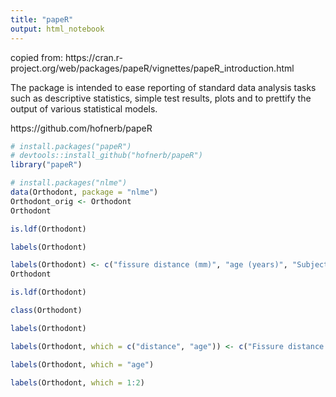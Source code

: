 ```yaml
---
title: "papeR"
output: html_notebook
---
```


copied from: https://cran.r-project.org/web/packages/papeR/vignettes/papeR_introduction.html


The package is intended to ease reporting of standard data analysis tasks such as descriptive statistics, simple test results, plots and to prettify the output of various statistical models.

https://github.com/hofnerb/papeR



```r
# install.packages("papeR")
# devtools::install_github("hofnerb/papeR")
library("papeR")
```


```r
# install.packages("nlme")
data(Orthodont, package = "nlme")
Orthodont_orig <- Orthodont
Orthodont
```

```r
is.ldf(Orthodont)
```


```r
labels(Orthodont)
```


```r
labels(Orthodont) <- c("fissure distance (mm)", "age (years)", "Subject", "Sex")
Orthodont
```

```r
is.ldf(Orthodont)
```


```r
class(Orthodont)
```


```r
labels(Orthodont)
```

```r
labels(Orthodont, which = c("distance", "age")) <- c("Fissure distance (mm)", "Age (years)")
```


```r
labels(Orthodont, which = "age")
```

```r
labels(Orthodont, which = 1:2)
```





































